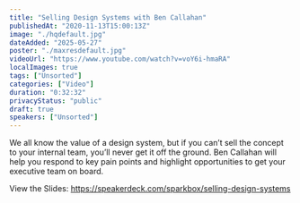 ```yaml
---
title: "Selling Design Systems with Ben Callahan"
publishedAt: "2020-11-13T15:00:13Z"
image: "./hqdefault.jpg"
dateAdded: "2025-05-27"
poster: "./maxresdefault.jpg"
videoUrl: "https://www.youtube.com/watch?v=voY6i-hmaRA"
localImages: true
tags: ["Unsorted"]
categories: ["Video"]
duration: "0:32:32"
privacyStatus: "public"
draft: true
speakers: ["Unsorted"]
---
```

We all know the value of a design system, but if you can’t sell the concept to your internal team, you’ll never get it off the ground. Ben Callahan will help you respond to key pain points and highlight opportunities to get your executive team on board.

View the Slides: https://speakerdeck.com/sparkbox/selling-design-systems
